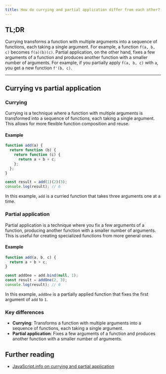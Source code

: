 ```yaml
---
title: How do currying and partial application differ from each other?
---
```


## TL;DR

Currying transforms a function with multiple arguments into a sequence of functions, each taking a single argument. For example, a function `f(a, b, c)` becomes `f(a)(b)(c)`. Partial application, on the other hand, fixes a few arguments of a function and produces another function with a smaller number of arguments. For example, if you partially apply `f(a, b, c)` with `a`, you get a new function `f'(b, c)`.

---

## Currying vs partial application

### Currying

Currying is a technique where a function with multiple arguments is transformed into a sequence of functions, each taking a single argument. This allows for more flexible function composition and reuse.

#### Example

```js live
function add(a) {
  return function (b) {
    return function (c) {
      return a + b + c;
    };
  };
}

const result = add(1)(2)(3);
console.log(result); // 6
```

In this example, `add` is a curried function that takes three arguments one at a time.

### Partial application

Partial application is a technique where you fix a few arguments of a function, producing another function with a smaller number of arguments. This is useful for creating specialized functions from more general ones.

#### Example

```js live
function add(a, b, c) {
  return a + b + c;
}

const addOne = add.bind(null, 1);
const result = addOne(2, 3);
console.log(result); // 6
```

In this example, `addOne` is a partially applied function that fixes the first argument of `add` to `1`.

### Key differences

- **Currying**: Transforms a function with multiple arguments into a sequence of functions, each taking a single argument.
- **Partial application**: Fixes a few arguments of a function and produces another function with a smaller number of arguments.

## Further reading

- [JavaScript.info on currying and partial application](https://javascript.info/currying-partials)
